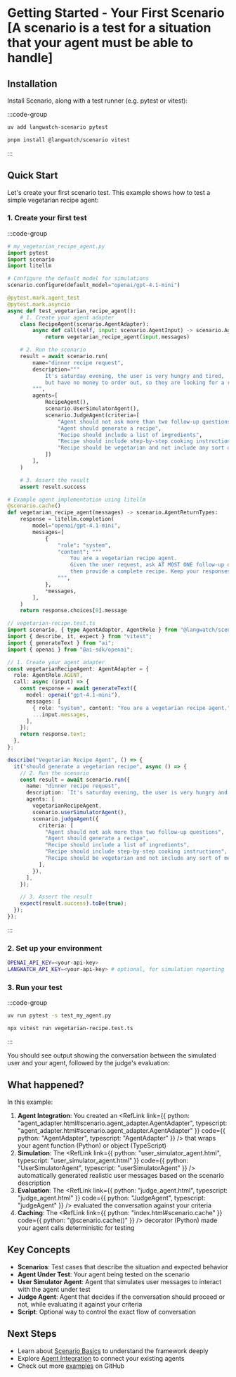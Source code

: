 
# Getting Started - Your First Scenario [A scenario is a test for a situation that your agent must be able to handle]

## Installation

Install Scenario, along with a test runner (e.g. pytest or vitest):

:::code-group

```bash [python]
uv add langwatch-scenario pytest
```

```bash [typescript]
pnpm install @langwatch/scenario vitest
```

:::

## Quick Start

Let's create your first scenario test. This example shows how to test a simple vegetarian recipe agent:

### 1. Create your first test

:::code-group

```python [python]
# my_vegetarian_recipe_agent.py
import pytest
import scenario
import litellm

# Configure the default model for simulations
scenario.configure(default_model="openai/gpt-4.1-mini")

@pytest.mark.agent_test
@pytest.mark.asyncio
async def test_vegetarian_recipe_agent():
    # 1. Create your agent adapter
    class RecipeAgent(scenario.AgentAdapter):
        async def call(self, input: scenario.AgentInput) -> scenario.AgentReturnTypes:
            return vegetarian_recipe_agent(input.messages)

    # 2. Run the scenario
    result = await scenario.run(
        name="dinner recipe request",
        description="""
            It's saturday evening, the user is very hungry and tired,
            but have no money to order out, so they are looking for a recipe.
        """,
        agents=[
            RecipeAgent(),
            scenario.UserSimulatorAgent(),
            scenario.JudgeAgent(criteria=[
                "Agent should not ask more than two follow-up questions",
                "Agent should generate a recipe",
                "Recipe should include a list of ingredients",
                "Recipe should include step-by-step cooking instructions",
                "Recipe should be vegetarian and not include any sort of meat",
            ])
        ],
    )

    # 3. Assert the result
    assert result.success

# Example agent implementation using litellm
@scenario.cache()
def vegetarian_recipe_agent(messages) -> scenario.AgentReturnTypes:
    response = litellm.completion(
        model="openai/gpt-4.1-mini",
        messages=[
            {
                "role": "system",
                "content": """
                    You are a vegetarian recipe agent.
                    Given the user request, ask AT MOST ONE follow-up question,
                    then provide a complete recipe. Keep your responses concise and focused.
                """,
            },
            *messages,
        ],
    )
    return response.choices[0].message
```

```typescript [typescript]
// vegetarian-recipe.test.ts
import scenario, { type AgentAdapter, AgentRole } from "@langwatch/scenario";
import { describe, it, expect } from "vitest";
import { generateText } from "ai";
import { openai } from "@ai-sdk/openai";

// 1. Create your agent adapter
const vegetarianRecipeAgent: AgentAdapter = {
  role: AgentRole.AGENT,
  call: async (input) => {
    const response = await generateText({
      model: openai("gpt-4.1-mini"),
      messages: [
        { role: "system", content: "You are a vegetarian recipe agent." },
        ...input.messages,
      ],
    });
    return response.text;
  },
};

describe("Vegetarian Recipe Agent", () => {
  it("should generate a vegetarian recipe", async () => {
    // 2. Run the scenario
    const result = await scenario.run({
      name: "dinner recipe request",
      description: `It's saturday evening, the user is very hungry and tired, but have no money to order out, so they are looking for a recipe.`,
      agents: [
        vegetarianRecipeAgent,
        scenario.userSimulatorAgent(),
        scenario.judgeAgent({
          criteria: [
            "Agent should not ask more than two follow-up questions",
            "Agent should generate a recipe",
            "Recipe should include a list of ingredients",
            "Recipe should include step-by-step cooking instructions",
            "Recipe should be vegetarian and not include any sort of meat",
          ],
        }),
      ],
    });

    // 3. Assert the result
    expect(result.success).toBe(true);
  });
});
```

:::

### 2. Set up your environment

```bash
OPENAI_API_KEY=<your-api-key>
LANGWATCH_API_KEY=<your-api-key> # optional, for simulation reporting
```

### 3. Run your test

:::code-group

```bash [python]
uv run pytest -s test_my_agent.py
```

```bash [typescript]
npx vitest run vegetarian-recipe.test.ts
```

:::

You should see output showing the conversation between the simulated user and your agent, followed by the judge's evaluation:

<EmbeddedScript id="asciicast-nvO5GWGzqKTTCd8gtNSezQw11" src="https://asciinema.org/a/nvO5GWGzqKTTCd8gtNSezQw11.js" />

## What happened?

In this example:

1. **Agent Integration**: You created an <RefLink link={{ python: "agent_adapter.html#scenario.agent_adapter.AgentAdapter", typescript: "agent_adapter.html#scenario.agent_adapter.AgentAdapter" }} code={{ python: "AgentAdapter", typescript: "AgentAdapter" }} /> that wraps your agent function (Python) or object (TypeScript)
2. **Simulation**: The <RefLink link={{ python: "user_simulator_agent.html", typescript: "user_simulator_agent.html" }} code={{ python: "UserSimulatorAgent", typescript: "userSimulatorAgent" }} /> automatically generated realistic user messages based on the scenario description
3. **Evaluation**: The <RefLink link={{ python: "judge_agent.html", typescript: "judge_agent.html" }} code={{ python: "JudgeAgent", typescript: "judgeAgent" }} /> evaluated the conversation against your criteria
4. **Caching**: The <RefLink link={{ python: "index.html#scenario.cache" }} code={{ python: "@scenario.cache()" }} /> decorator (Python) made your agent calls deterministic for testing

## Key Concepts

- **Scenarios**: Test cases that describe the situation and expected behavior
- **Agent Under Test**: Your agent being tested on the scenario
- **User Simulator Agent**: Agent that simulates user messages to interact with the agent under test
- **Judge Agent**: Agent that decides if the conversation should proceed or not, while evaluating it against your criteria
- **Script**: Optional way to control the exact flow of conversation

## Next Steps

- Learn about [Scenario Basics](../basics/concepts) to understand the framework deeply
- Explore [Agent Integration](../agent-integration) to connect your existing agents
- Check out more [examples](https://github.com/langwatch/scenario/tree/main/examples) on GitHub
